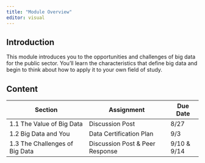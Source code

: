```yaml
---
title: "Module Overview"
editor: visual
---
```


## Introduction

This module introduces you to the opportunities and challenges of big data for the public sector. You'll learn the characteristics that define big data and begin to think about how to apply it to your own field of study.

## Content

| Section                        | Assignment                      | Due Date    |
|--------------------------------|---------------------------------|-------------|
| 1.1 The Value of Big Data      | Discussion Post                 | 8/27        |
| 1.2 Big Data and You           | Data Certification Plan         | 9/3         |
| 1.3 The Challenges of Big Data | Discussion Post & Peer Response | 9/10 & 9/14 |

